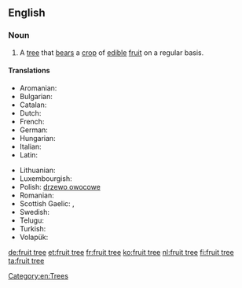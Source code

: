 ==English==
{{wikipedia}}

===Noun===
{{en-noun|sg=[[fruit]] [[tree]]}}

# A [[tree]] that [[bears]] a [[crop]] of [[edible]] [[fruit]] on a regular basis.

====Translations====
{{trans-top|a tree that bears a crop of edible fruit on a regular basis}}
* Aromanian: {{tø|rup|pom}}
* Bulgarian: {{t-|bg|овошка|f}}
* Catalan: {{t|ca|fruiter|m}}
* Dutch: {{t|nl|fruitboom|m}}
* French: {{t|fr|arbre fruitier|m}}
* German: {{t+|de|Obstbaum|m}}
* Hungarian: {{t+|hu|gyümölcsfa}}
* Italian: {{t-|it|albero da frutto|m}}
* Latin: {{t|la|pomus}}
{{trans-mid}}
* Lithuanian: {{t|li|vaismedis|m}}
* Luxembourgish: {{t|lb|Uebstbam|m}}
* Polish: [[drzewo owocowe]] {{n}}
* Romanian: {{t|ro|pom}}
* Scottish Gaelic: {{t|gd|meas-chraobh|f}}, {{t|gd|craobh-mheas|f}}
* Swedish: {{t|sv|fruktträd|n}}
* Telugu: {{t+|te|పండ్ల చెట్టు}}
* Turkish: {{t|tr|meyve ağacı}}
* Volapük: {{t|vo|flukabim}}
{{trans-bottom}}

[[Category:en:Trees]]

[[de:fruit tree]]
[[et:fruit tree]]
[[fr:fruit tree]]
[[ko:fruit tree]]
[[nl:fruit tree]]
[[fi:fruit tree]]
[[ta:fruit tree]]